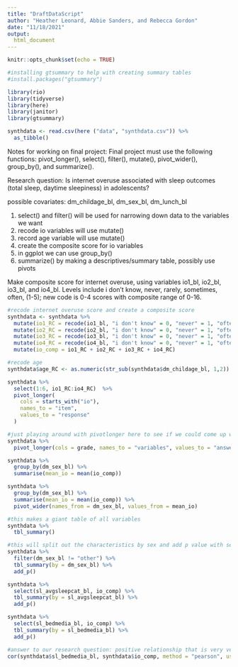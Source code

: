 ```yaml
---
title: "DraftDataScript"
author: "Heather Leonard, Abbie Sanders, and Rebecca Gordon" 
date: "11/18/2021"
output: 
  html_document
---
```


```r
knitr::opts_chunk$set(echo = TRUE)
```
```r
#installing gtsummary to help with creating summary tables
#install.packages("gtsummary")
```


```r
library(rio)
library(tidyverse)
library(here)
library(janitor)
library(gtsummary)

```
```r
synthdata <- read.csv(here ("data", "synthdata.csv")) %>%
  as_tibble()
```

Notes for working on final project:
Final project must use the following functions: pivot_longer(), select(), filter(), mutate(), pivot_wider(), group_by(), and summarize().

Research question: Is internet overuse associated with sleep outcomes (total sleep, daytime sleepiness) in adolescents?

possible covariates: dm_childage_bl, dm_sex_bl, dm_lunch_bl 

1. select() and filter() will be used for narrowing down data to the variables we want
2. recode io variables will use mutate()
3. record age variable will use mutate()
4. create the composite score for io variables
5. in ggplot we can use group_by()
6. summarize() by making a descriptives/summary table, possibly use pivots

Make composite score for internet overuse, using variables io1_bl, io2_bl, io3_bl, and io4_bl. Levels include i don't know, never, rarely, sometimes, often, (1-5); new code is 0-4 scores with composite range of 0-16.

```r
#recode internet overuse score and create a composite score 
synthdata <- synthdata %>%
  mutate(io1_RC = recode(io1_bl, "i don't know" = 0, "never" = 1, "often" = 2, "rarely" = 3, "sometimes" = 4))%>%
  mutate(io2_RC = recode(io2_bl, "i don't know" = 0, "never" = 1, "often" = 2, "rarely" = 3, "sometimes" = 4)) %>%
  mutate(io3_RC = recode(io3_bl, "i don't know" = 0, "never" = 1, "often" = 2, "rarely" = 3, "sometimes" = 4)) %>%
  mutate(io4_RC = recode(io4_bl, "i don't know" = 0, "never" = 1, "often" = 2, "rarely" = 3, "sometimes" = 4)) %>%
  mutate(io_comp = io1_RC + io2_RC + io3_RC + io4_RC)

#recode age
synthdata$age_RC <- as.numeric(str_sub(synthdata$dm_childage_bl, 1,2)) 

```

```r
synthdata %>%
  select(1:6, io1_RC:io4_RC)  %>%
  pivot_longer(
    cols = starts_with("io"),
    names_to = "item",
    values_to = "response"
  )
```


```r
#just playing around with pivotlonger here to see if we could come up with anything. it didn't work well. Need to come up with something.
synthdata %>% 
  pivot_longer(cols = grade, names_to = "variables", values_to = "answers")
```

```r
synthdata %>% 
  group_by(dm_sex_bl) %>% 
  summarise(mean_io = mean(io_comp))
```


```r
synthdata %>% 
  group_by(dm_sex_bl) %>% 
  summarise(mean_io = mean(io_comp)) %>% 
  pivot_wider(names_from = dm_sex_bl, values_from = mean_io)
```


```r
#this makes a giant table of all variables
synthdata %>% 
  tbl_summary()
```

```r
#this will split out the characteristics by sex and add p value with second line. filtered out one gender answer of "other." 
synthdata %>% 
  filter(dm_sex_bl != "other") %>% 
  tbl_summary(by = dm_sex_bl) %>% 
  add_p()
```

```r
synthdata %>% 
  select(sl_avgsleepcat_bl, io_comp) %>% 
  tbl_summary(by = sl_avgsleepcat_bl) %>% 
  add_p()
```

```r
synthdata %>% 
  select(sl_bedmedia_bl, io_comp) %>% 
  tbl_summary(by = sl_bedmedia_bl) %>% 
  add_p()
```
```r
#answer to our research question: positive relationship that is very very small
cor(synthdata$sl_bedmedia_bl, synthdata$io_comp, method = "pearson", use = "complete.obs")
```



